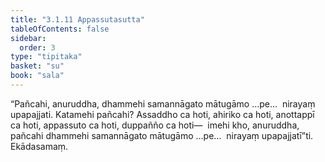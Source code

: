 ```yaml
---
title: "3.1.11 Appassutasutta"
tableOfContents: false
sidebar:
  order: 3
type: "tipitaka"
basket: "su"
book: "sala"
---
```



<DynamicBreadcrumb />

<Division number="290" book="sala">

<Paragraph number="1261" book="sala">
“Pañcahi, anuruddha, dhammehi samannāgato mātugāmo …pe…  nirayaṃ upapajjati. Katamehi pañcahi? Assaddho ca hoti, ahiriko ca hoti, anottappī ca hoti, appassuto ca hoti, duppañño ca hoti—  imehi kho, anuruddha, pañcahi dhammehi samannāgato mātugāmo …pe…  nirayaṃ upapajjatī”ti.

</Paragraph>
</Division>

<Paragraph number="1262" type="center" book="sala">
Ekādasamaṃ.
</Paragraph>